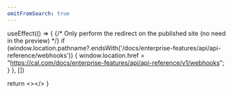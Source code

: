 ```yaml
---
omitFromSearch: true
---
```



  useEffect(() => {
    {/* Only perform the redirect on the published site (no need in the preview) */}
    if (window.location.pathname?.endsWith('/docs/enterprise-features/api/api-reference/webhooks')) {
      window.location.href = "https://cal.com/docs/enterprise-features/api/api-reference/v1/webhooks";
    }
  }, [])
  
  return <></>
}

<Redirect />
